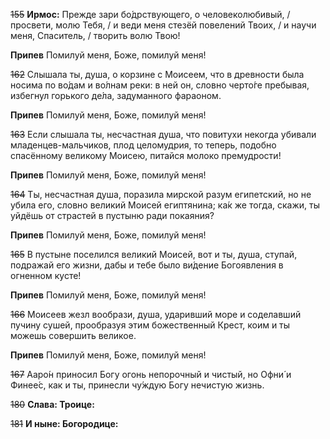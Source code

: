 ~~155~~ **Ирмос:** Прежде зари бо́дрствующего, о человеколюбивый, / просвети, молю Тебя, / и веди меня стезёй повелений Твоих, / и научи меня, Спаситель, / творить волю Твою!

**Припев** Помилуй меня, Боже, помилуй меня!

~~162~~ Слышала ты, душа, о корзине с Моисеем, что в древности была носима по во́дам и во́лнам реки: в ней он, словно черто́ге пребывая, избегнул горького де́ла, задуманного фараоном.

**Припев** Помилуй меня, Боже, помилуй меня!

~~163~~ Если слышала ты, несчастная душа, что повитухи некогда убивали младенцев-мальчиков, плод целомудрия, то теперь, подобно спасённому великому Моисею, питайся молоко премудрости!

**Припев** Помилуй меня, Боже, помилуй меня!

~~164~~ Ты, несчастная душа, поразила мирской разум египетский, но не убила его, словно великий Моисей египтянина; ка́к же тогда, скажи, ты уйдёшь от страстей в пустыню ради покаяния?

**Припев** Помилуй меня, Боже, помилуй меня!

~~165~~ В пустыне поселился великий Моисей, вот и ты, душа, ступай, подражай его жизни, дабы и тебе было ви́дение Богоявления в огненном кусте!

**Припев** Помилуй меня, Боже, помилуй меня!

~~166~~ Моисеев жезл вообрази, душа, ударивший море и соделавший пучину сушей, прообразуя этим божественный Крест, коим и ты можешь совершить великое.

**Припев** Помилуй меня, Боже, помилуй меня!

~~167~~ Ааро́н приносил Богу огонь непорочный и чистый, но Офни́ и Финее́с, как и ты, принесли чу́ждую Богу нечистую жизнь.

~~180~~ **Слава: Троице:**

~~181~~ **И ныне: Богородице:**
